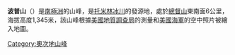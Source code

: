 {{unreferenced|time=2013-10-27T07:50:23+00:00}}
{{coord|69|44|S|158|50|E|display=title}}

'''波普山'''（{{lang-en|Pope Mountain}}）是[[南極洲|南極洲]]的山峰，是[[托米林冰川|托米林冰川]]的發源地，處於[[總督山|總督山]]東南面6公里，海拔高度1,345米，該山峰根據[[美國地質調查局|美國地質調查局]]的測量和[[美國海軍|美國海軍]]的空中照片被繪入地圖。

{{DEFAULTSORT:Pope Mountain}}
[[Category:奧次地山峰|Category:奧次地山峰]]


{{OatesLand-geo-stub}}